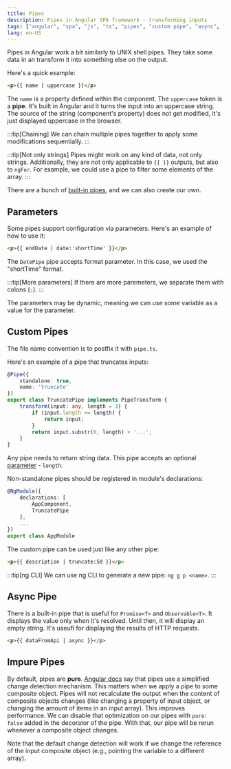 ```yaml
---
title: Pipes
description: Pipes in Angular SPA framework - transforming inputs
tags: ["angular", "spa", "js", "ts", "pipes", "custom pipe", "async", "impure"]
lang: en-US
---
```



Pipes in Angular work a bit similarly to UNIX shell pipes. They take some data
in an transform it into something else on the output.

Here's a quick example:

```html
<p>{{ name | uppercase }}</p>
```

The `name` is a property defined within the conponent. The `uppercase` token is
a **pipe**. It's built in Angular and it turns the input into an uppercase
string. The source of the string (component's property) does not get modified,
it's just displayed uppercase in the browser.

:::tip[Chaining]
We can chain multiple pipes together to apply some modifications sequentially.
:::

:::tip[Not only strings]
Pipes might work on any kind of data, not only strings. Additionally, they are
not only applicable to `{{ }}` outputs, but also to `ngFor`. For example, we
could use a pipe to filter some elements of the array.
:::

There are a bunch of [built-in pipes](https://angular.io/api/common#pipes), and
we can also create our own.

## Parameters

Some pipes support configuration via parameters. Here's an example of how to use it:

```html
<p>{{ endDate | date:'shortTime' }}</p>
```

The `DatePipe` pipe accepts format parameter. In this case, we used the
"shortTime" format.

:::tip[More parameters]
If there are more paremeters, we separate them with colons (`:`).
:::

The parameters may be dynamic, meaning we can use some variable as a value for
the parameter.

## Custom Pipes

The file name convention is to postfix it with `pipe.ts`.

Here's an example of a pipe that truncates inputs:

```ts
@Pipe({
    standalone: true,
    name: 'truncate'
})
export class TruncatePipe implements PipeTransform {
    transform(input: any, length = 3) {
        if (input.length <= length) {
            return input;
        }
        return input.substr(0, length) + '...';
    }
}
```

Any pipe needs to return string data.
This pipe accepts an optional [parameter](#parameters) - `length`.

Non-standalone pipes should be registered in module's declarations:

```ts {4}
@NgModule({
    declarations: [
        AppComponent,
        TruncatePipe
    ],
    ...
})
export class AppModule
```

The custom pipe can be used just like any other pipe:

```html
<p>{{ description | truncate:50 }}</p>
```

:::tip[ng CLI]
We can use ng CLI to generate a new pipe: `ng g p <name>`.
:::

## Async Pipe

There is a built-in pipe that is useful for `Promise<T>` and `Observable<T>`. It
displays the value only when it's resolved. Until then, it will display an
empty string. It's useufl for displaying the results of HTTP requests.

```html
<p>{{ dataFromApi | async }}</p>
```

## Impure Pipes

By default, pipes are **pure**. [Angular
docs](https://angular.io/guide/pipes#detecting-pure-changes-to-primitives-and-object-references)
say that pipes use a simplified change detection mechanism. This matters when we
apply a pipe to some composite object. Pipes will not recalculate the output
when the content of composite objects changes (like changing a property of input
object, or changing the amount of items in an input array). This improves
performance. We can disable that optimization on our pipes with `pure: false`
added in the decorator of the pipe. With that, our pipe will be rerun whenever a composite object changes.

Note that the default change detection will work if we change the reference of
the input composite object (e.g., pointing the variable to a different array).